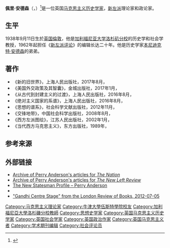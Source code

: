 {{blpsource|time=2010-12-31T08:41:27+00:00}}
{{Infobox writer  <!--For more information, see [[:Template:Infobox_Writer/doc|:Template:Infobox Writer/doc]].-->
| name = 佩里·安德森<br>Perry Anderson
| honorific_prefix = 
| honorific_suffix = 
| image = Perry Anderson at Fronteiras do Pensamento Porto Alegre.jpg
| image_size = 260px
| alt = 
| caption = 2012年的佩里·安德森
| native_name = 
| native_name_lang = 
| pseudonym = Richard Merton
| birth_name = Francis Rory Peregrine Anderson  
| birth_date = {{birth date and age|1938|9|11}}
| birth_place = {{UK}}[[伦敦|伦敦]]
| death_date =    <!-- {{death date and age|YYYY|MM|DD|YYYY|MM|DD}} -->
| death_place = 
| resting_place = 
| occupation = 英国历史学家和政治散文家
| language = 
| nationality = {{UK}}
| ethnicity = 
| citizenship = 
| education = 
| alma_mater = [[牛津大学伍斯特学院|牛津大学伍斯特学院]]
| period = 
| genre =         <!-- or: | genres =      -->
| subject =       <!-- or: | subjects =    -->
| movement = 1956年后[[西方马克思主义|西方马克思主义]][[新左翼|新左翼]]
| notableworks =  <!-- or: | notablework = -->
| spouse =        <!-- or: | spouses =     -->
| partner =       <!-- or: | partners =    -->
| children = 
| relatives = James Carew O'Gorman Anderson (父亲)<br />Veronica Beatrice Mary Anderson (母亲)<br />[[本尼迪克特·安德森|本尼迪克特·安德森]] (兄长)
| awards = 
| signature = 
| signature_alt = 
| years_active = 
| module = 
| website = 
| portaldisp =    <!-- "on", "yes", "true", etc; or omit -->
}}

'''佩里·安德森'''（{{lang-en|Perry Anderson}}，{{bd|1938年|9月11日||}}）<ref name="The Peerage">{{Cite web |url=http://www.thepeerage.com/p26186.htm#c261853.1 |title=存档副本 |access-date=2017-07-11 |archive-date=2021-06-10 |archive-url=https://web.archive.org/web/20210610222256/https://www.thepeerage.com/p26186.htm#c261853.1 |dead-url=no }}</ref>是一位英国[[马克思主义|马克思主义]][[历史学家|历史学家]]，[[新左派|新左派]]理论家和政论家。

==生平==
1938年9月11日生於[[英国|英国]][[倫敦|倫敦]]，他是[[加利福尼亚大学洛杉矶分校|加利福尼亚大学洛杉矶分校]]的历史学和社会学教授，1962年起担任《[[新左派评论|新左派评论]]》的编辑长达二十年。他是历史学家[[本尼迪克特·安德森|本尼迪克特·安德森]]的弟弟。

==著作==
*《新的旧世界》，上海人民出版社，2017年8月，{{ISBN|9787208143364}}
*《美国外交政策及其智囊》，金城出版社，2017年1月，{{ISBN|9787515513799}}
*《从古代到封建主义的过渡》，上海人民出版社，2016年8月，{{ISBN|9787208138520}}
*《绝对主义国家的系谱》，上海人民出版社，2016年8月，{{ISBN|9787208138360}}
*《思想的谱系》，社会科学文献出版社，2012年11月，{{ISBN|9787509738856}}
*《交锋地带》，中国社会科学出版社，2008年8月，{{ISBN|9787500462460}}
*《西方左派图绘》，江苏人民出版社，2002年1月，{{ISBN|9787214030399}}
*《当代西方马克思主义》，东方出版社，1989年，{{ISBN|9787506000901}}

==参考来源==
{{Reflist}}

==外部链接==
*[http://www.thenation.com/authors/perry-anderson Archive of Perry Anderson's articles for ''The Nation''] {{Wayback|url=http://www.thenation.com/authors/perry-anderson |date=20140813005251 }}
*[http://newleftreview.org/authors/perry-anderson Archive of Perry Anderson's articles for ''The New Left Review''] {{Wayback|url=http://newleftreview.org/authors/perry-anderson |date=20140812224304 }}
*[http://www.newstatesman.com/node/134374 The New Statesman Profile – Perry Anderson] {{Wayback|url=http://www.newstatesman.com/node/134374 |date=20140222224014 }}
*{{YouTube|jjTKsRfVM9Q|Television interview on "Conversations with History," 2001}}
*[http://www.lrb.co.uk/v34/n13/perry-anderson/gandhi-centre-stage "Gandhi Centre Stage" from the London Review of Books, 2012-07-05] {{Wayback|url=http://www.lrb.co.uk/v34/n13/perry-anderson/gandhi-centre-stage |date=20140814153537 }}

{{Authority control}}

{{DEFAULTSORT:Anderson, Perry}}
[[Category:马克思主义理论家|Category:马克思主义理论家]]
[[Category:牛津大學伍斯特學院校友|Category:牛津大學伍斯特學院校友]]
[[Category:加利福尼亞大學洛杉磯分校教師|Category:加利福尼亞大學洛杉磯分校教師]]
[[Category:思想史学家|Category:思想史学家]]
[[Category:英国马克思主义历史学家|Category:英国马克思主义历史学家]]
[[Category:英国社会学家|Category:英国社会学家]]
[[Category:英国政治作家|Category:英国政治作家]]
[[Category:英国马克思主义者|Category:英国马克思主义者]]
[[Category:学术期刊编辑|Category:学术期刊编辑]]
[[Category:社会评论员|Category:社会评论员]]